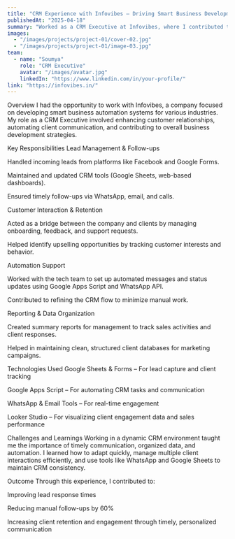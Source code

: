 ```yaml
---
title: "CRM Experience with Infovibes – Driving Smart Business Development"
publishedAt: "2025-04-18"
summary: "Worked as a CRM Executive at Infovibes, where I contributed to business automation initiatives, lead nurturing, and client communication to improve sales and service workflows."
images:
  - "/images/projects/project-01/cover-02.jpg"
  - "/images/projects/project-01/image-03.jpg"
team:
  - name: "Soumya"
    role: "CRM Executive"
    avatar: "/images/avatar.jpg"
    linkedIn: "https://www.linkedin.com/in/your-profile/"
link: "https://infovibes.in/"
---
```

Overview
I had the opportunity to work with Infovibes, a company focused on developing smart business automation systems for various industries. My role as a CRM Executive involved enhancing customer relationships, automating client communication, and contributing to overall business development strategies.

Key Responsibilities
Lead Management & Follow-ups

Handled incoming leads from platforms like Facebook and Google Forms.

Maintained and updated CRM tools (Google Sheets, web-based dashboards).

Ensured timely follow-ups via WhatsApp, email, and calls.

Customer Interaction & Retention

Acted as a bridge between the company and clients by managing onboarding, feedback, and support requests.

Helped identify upselling opportunities by tracking customer interests and behavior.

Automation Support

Worked with the tech team to set up automated messages and status updates using Google Apps Script and WhatsApp API.

Contributed to refining the CRM flow to minimize manual work.

Reporting & Data Organization

Created summary reports for management to track sales activities and client responses.

Helped in maintaining clean, structured client databases for marketing campaigns.

Technologies Used
Google Sheets & Forms – For lead capture and client tracking

Google Apps Script – For automating CRM tasks and communication

WhatsApp & Email Tools – For real-time engagement

Looker Studio – For visualizing client engagement data and sales performance

Challenges and Learnings
Working in a dynamic CRM environment taught me the importance of timely communication, organized data, and automation. I learned how to adapt quickly, manage multiple client interactions efficiently, and use tools like WhatsApp and Google Sheets to maintain CRM consistency.

Outcome
Through this experience, I contributed to:

Improving lead response times

Reducing manual follow-ups by 60%

Increasing client retention and engagement through timely, personalized communication